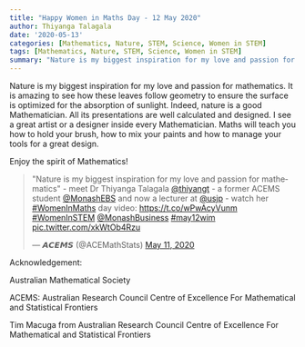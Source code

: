 ```yaml
---
title: "Happy Women in Maths Day - 12 May 2020"
author: Thiyanga Talagala
date: '2020-05-13'
categories: [Mathematics, Nature, STEM, Science, Women in STEM]
tags: [Mathematics, Nature, STEM, Science, Women in STEM]
summary: "Nature is my biggest inspiration for my love and passion for mathematics."
---
```


Nature is my biggest inspiration for my love and passion for mathematics. It is amazing to see how these leaves follow geometry to ensure the surface is optimized for the absorption of sunlight. Indeed, nature is a good Mathematician. All its presentations are well calculated and designed. I see a great artist or a designer inside every Mathematician. Maths will teach you how to hold your brush, how to mix your paints and how to manage your tools for a great design. 

Enjoy the spirit of Mathematics!



<blockquote class="twitter-tweet"><p lang="en" dir="ltr">&quot;Nature is my biggest inspiration for my love and passion for mathematics&quot; - meet Dr Thiyanga Talagala <a href="https://twitter.com/thiyangt?ref_src=twsrc%5Etfw">@thiyangt</a> - a former ACEMS student <a href="https://twitter.com/MonashEBS?ref_src=twsrc%5Etfw">@MonashEBS</a> and now a lecturer at <a href="https://twitter.com/usjp?ref_src=twsrc%5Etfw">@usjp</a> - watch her <a href="https://twitter.com/hashtag/WomenInMaths?src=hash&amp;ref_src=twsrc%5Etfw">#WomenInMaths</a> day video: <a href="https://t.co/wPwAcyVunm">https://t.co/wPwAcyVunm</a> <a href="https://twitter.com/hashtag/WomenInSTEM?src=hash&amp;ref_src=twsrc%5Etfw">#WomenInSTEM</a> <a href="https://twitter.com/MonashBusiness?ref_src=twsrc%5Etfw">@MonashBusiness</a> <a href="https://twitter.com/hashtag/may12wim?src=hash&amp;ref_src=twsrc%5Etfw">#may12wim</a> <a href="https://t.co/xkWtOb4Rzu">pic.twitter.com/xkWtOb4Rzu</a></p>&mdash; 𝘼𝘾𝙀𝙈𝙎 (@ACEMathStats) <a href="https://twitter.com/ACEMathStats/status/1259826338623520768?ref_src=twsrc%5Etfw">May 11, 2020</a></blockquote> <script async src="https://platform.twitter.com/widgets.js" charset="utf-8"></script>

Acknowledgement: 

Australian Mathematical Society

ACEMS: Australian Research Council Centre of Excellence For Mathematical and Statistical Frontiers

Tim Macuga from Australian Research Council Centre of Excellence For Mathematical and Statistical Frontiers

